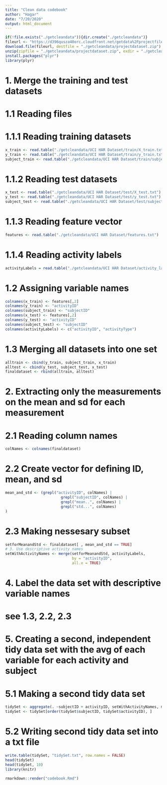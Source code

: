---
title: "Clean data codebook"
author: "Hagar"
date: "7/20/2020"
output: html_document
---
```{r}
if(!file.exists("./getcleandata")){dir.create("./getcleandata")}
fileurl <- "https://d396qusza40orc.cloudfront.net/getdata%2Fprojectfiles%2FUCI%20HAR%20Dataset.zip"
download.file(fileurl, destfile = "./getcleandata/projectdataset.zip")
unzip(zipfile = "./getcleandata/projectdataset.zip", exdir = "./getcleandata")
install.packages("plyr")
library(plyr)
```
# 1. Merge the training and test datasets
# 1.1 Reading files
# 1.1.1 Reading training datasets
```{r}
x_train <- read.table("./getcleandata/UCI HAR Dataset/train/X_train.txt")
y_train <- read.table("./getcleandata/UCI HAR Dataset/train/y_train.txt")
subject_train <- read.table("./getcleandata/UCI HAR Dataset/train/subject_train.txt")
```
# 1.1.2 Reading test datasets
```{r}
x_test <- read.table("./getcleandata/UCI HAR Dataset/test/X_test.txt")
y_test <- read.table("./getcleandata/UCI HAR Dataset/test/y_test.txt")
subject_test <- read.table("./getcleandata/UCI HAR Dataset/test/subject_test.txt")
```
# 1.1.3 Reading feature vector
```{r}
features <- read.table("./getcleandata/UCI HAR Dataset/features.txt")
```
# 1.1.4 Reading activity labels
```{r}
activityLabels = read.table("./getcleandata/UCI HAR Dataset/activity_labels.txt")
```
# 1.2 Assigning variable names
```{r}
colnames(x_train) <- features[,2]
colnames(y_train) <- "activityID"
colnames(subject_train) <- "subjectID"
colnames(x_test) <- features[,2]
colnames(y_test) <- "activityID"
colnames(subject_test) <- "subjectID"
colnames(activityLabels) <- c("activityID", "activityType")
```
# 1.3 Merging all datasets into one set
```{r}
alltrain <- cbind(y_train, subject_train, x_train)
alltest <- cbind(y_test, subject_test, x_test)
finaldataset <- rbind(alltrain, alltest)
```
# 2. Extracting only the measurements on the mean and sd for each measurement
# 2.1 Reading column names
```{r}
colNames <- colnames(finaldataset)
```
# 2.2 Create vector for defining ID, mean, and sd
```{r}
mean_and_std <- (grepl("activityID", colNames) |
                         grepl("subjectID", colNames) |
                         grepl("mean..", colNames) |
                         grepl("std...", colNames)
)
```

# 2.3 Making nessesary subset
```{r}
setforMeanandStd <- finaldataset[ , mean_and_std == TRUE]
# 3. Use descriptive activity names
setWithActivityNames <- merge(setforMeanandStd, activityLabels,
                              by = "activityID",
                              all.x = TRUE)
```
# 4. Label the data set with descriptive variable names
# see 1.3, 2.2, 2.3
# 5. Creating a second,  independent tidy data set with the avg of each variable for each activity and subject

# 5.1 Making a second tidy data set
```{r}
tidySet <- aggregate(. ~subjectID + activityID, setWithActivityNames, mean)
tidySet <- tidySet[order(tidySet$subjectID, tidySet$activityID), ]
```
# 5.2 Writing second tidy data set into a txt file

```{r} 
write.table(tidySet, "tidySet.txt", row.names = FALSE)
head(tidySet)
head(tidySet, 10)
library(knitr)
```
```{r}
rmarkdown::render("codebook.Rmd")
```

